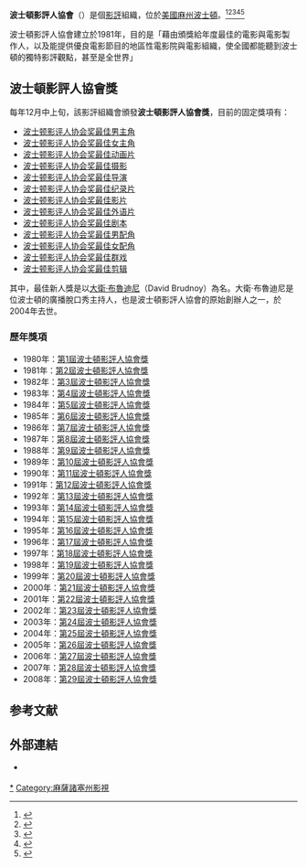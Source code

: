 '''波士頓影評人協會'''（{{lang-en|'''The Boston Society of Film Critics'''}}）是個[[電影評論|影評]]組織，位於[[美國|美國]][[麻薩諸塞州|麻州]][[波士頓|波士頓]]。<ref>{{cite web |url=http://yule.sohu.com/20131208/n391444193.shtml |title=波士顿影评人协会奖颁发 《为奴十二年》占六项 |accessdate=2013 |publisher=搜狐网 |work= |language=zh-hans |archive-date=2020-03-28 |archive-url=https://web.archive.org/web/20200328060021/https://yule.sohu.com/20131208/n391444193.shtml |dead-url=no }}</ref><ref>{{cite web |url=http://ent.sina.com.cn/m/f/2012-12-17/11073813272.shtml |title=波士顿影评人协会奖公布 《刺本-拉登》获最佳 |accessdate=2012 |publisher=新浪网 |work= |language=zh-hans |archive-date=2021-01-27 |archive-url=https://web.archive.org/web/20210127112905/http://ent.sina.com.cn/m/f/2012-12-17/11073813272.shtml |dead-url=no }}</ref><ref>{{cite web|url=http://ent.qq.com/a/20121210/000329.htm|title=波士顿影评人协会奖揭晓 《刺杀本拉登》夺最佳|accessdate=2012|publisher=腾讯网|work=|language=zh-hans|deadurl=yes|archiveurl=https://web.archive.org/web/20140328133025/http://ent.qq.com/a/20121210/000329.htm|archivedate=2014-03-28}}</ref><ref>{{cite web |url=http://ent.163.com/11/1214/14/7L8A73KM00034O55.html |title=波士顿影评人协会奖揭晓 《艺术家》获最佳影片 |accessdate=2011 |publisher=网易 |work= |language=zh-hans |archive-date=2021-01-25 |archive-url=https://web.archive.org/web/20210125203030/https://ent.163.com/11/1214/14/7L8A73KM00034O55.html |dead-url=no }}</ref><ref>{{cite web |url=http://ent.sina.com.cn/m/f/2011-12-12/11123505177.shtml |title=波士顿影评人协会奖：《艺术家》破《雨果》 |accessdate=2011 |publisher=新浪网 |work= |language=zh-hans |archive-date=2021-01-27 |archive-url=https://web.archive.org/web/20210127113028/http://ent.sina.com.cn/m/f/2011-12-12/11123505177.shtml |dead-url=no }}</ref>

波士頓影評人協會建立於1981年，目的是「藉由頒獎給年度最佳的電影與電影製作人，以及能提供優良電影節目的地區性電影院與電影組織，使全國都能聽到波士頓的獨特影評觀點，甚至是全世界」

== 波士頓影評人協會獎 ==
每年12月中上旬，該影評組織會頒發'''波士頓影評人協會獎'''，目前的固定獎項有：
* [[波士顿影评人协会奖最佳男主角|波士顿影评人协会奖最佳男主角]]
* [[波士顿影评人协会奖最佳女主角|波士顿影评人协会奖最佳女主角]]
* [[波士顿影评人协会奖最佳动画片|波士顿影评人协会奖最佳动画片]]
* [[波士顿影评人协会奖最佳摄影|波士顿影评人协会奖最佳摄影]]
* [[波士顿影评人协会奖最佳导演|波士顿影评人协会奖最佳导演]]
* [[波士顿影评人协会奖最佳纪录片|波士顿影评人协会奖最佳纪录片]]
* [[波士顿影评人协会奖最佳影片|波士顿影评人协会奖最佳影片]]
* [[波士顿影评人协会奖最佳外语片|波士顿影评人协会奖最佳外语片]]
* [[波士顿影评人协会奖最佳剧本|波士顿影评人协会奖最佳剧本]]
* [[波士顿影评人协会奖最佳男配角|波士顿影评人协会奖最佳男配角]]
* [[波士顿影评人协会奖最佳女配角|波士顿影评人协会奖最佳女配角]]
* [[波士顿影评人协会奖最佳群戏|波士顿影评人协会奖最佳群戏]]
* [[波士顿影评人协会奖最佳剪辑|波士顿影评人协会奖最佳剪辑]]

其中，最佳新人獎是以[[大衛·布魯迪尼|大衛·布魯迪尼]]（David Brudnoy）為名。大衛·布魯迪尼是位波士頓的廣播脫口秀主持人，也是波士頓影評人協會的原始創辦人之一，於2004年去世。

=== 歷年獎項 ===
* 1980年：[[第1屆波士頓影評人協會獎|第1屆波士頓影評人協會獎]]
* 1981年：[[第2屆波士頓影評人協會獎|第2屆波士頓影評人協會獎]]
* 1982年：[[第3屆波士頓影評人協會獎|第3屆波士頓影評人協會獎]]
* 1983年：[[第4屆波士頓影評人協會獎|第4屆波士頓影評人協會獎]]
* 1984年：[[第5屆波士頓影評人協會獎|第5屆波士頓影評人協會獎]]
* 1985年：[[第6屆波士頓影評人協會獎|第6屆波士頓影評人協會獎]]
* 1986年：[[第7屆波士頓影評人協會獎|第7屆波士頓影評人協會獎]]
* 1987年：[[第8屆波士頓影評人協會獎|第8屆波士頓影評人協會獎]]
* 1988年：[[第9屆波士頓影評人協會獎|第9屆波士頓影評人協會獎]]
* 1989年：[[第10屆波士頓影評人協會獎|第10屆波士頓影評人協會獎]]
* 1990年：[[第11屆波士頓影評人協會獎|第11屆波士頓影評人協會獎]]
* 1991年：[[第12屆波士頓影評人協會獎|第12屆波士頓影評人協會獎]]
* 1992年：[[第13屆波士頓影評人協會獎|第13屆波士頓影評人協會獎]]
* 1993年：[[第14屆波士頓影評人協會獎|第14屆波士頓影評人協會獎]]
* 1994年：[[第15屆波士頓影評人協會獎|第15屆波士頓影評人協會獎]]
* 1995年：[[第16屆波士頓影評人協會獎|第16屆波士頓影評人協會獎]]
* 1996年：[[第17屆波士頓影評人協會獎|第17屆波士頓影評人協會獎]]
* 1997年：[[第18屆波士頓影評人協會獎|第18屆波士頓影評人協會獎]]
* 1998年：[[第19屆波士頓影評人協會獎|第19屆波士頓影評人協會獎]]
* 1999年：[[第20屆波士頓影評人協會獎|第20屆波士頓影評人協會獎]]
* 2000年：[[第21屆波士頓影評人協會獎|第21屆波士頓影評人協會獎]]
* 2001年：[[第22屆波士頓影評人協會獎|第22屆波士頓影評人協會獎]]
* 2002年：[[第23屆波士頓影評人協會獎|第23屆波士頓影評人協會獎]]
* 2003年：[[第24屆波士頓影評人協會獎|第24屆波士頓影評人協會獎]]
* 2004年：[[第25屆波士頓影評人協會獎|第25屆波士頓影評人協會獎]]
* 2005年：[[第26屆波士頓影評人協會獎|第26屆波士頓影評人協會獎]]
* 2006年：[[第27屆波士頓影評人協會獎|第27屆波士頓影評人協會獎]]
* 2007年：[[第28屆波士頓影評人協會獎|第28屆波士頓影評人協會獎]]
* 2008年：[[第29屆波士頓影評人協會獎|第29屆波士頓影評人協會獎]]

==参考文献==
{{reflist}}

== 外部連結 ==
* {{en}} {{Official website|1=http://www.thebsfc.org/  }}

{{波士顿影评人协会奖}}
{{美国影评人协会}}

{{DEFAULTSORT:B}}

[[Category:波士頓影評人協會|*]]
[[Category:麻薩諸塞州影視|Category:麻薩諸塞州影視]]